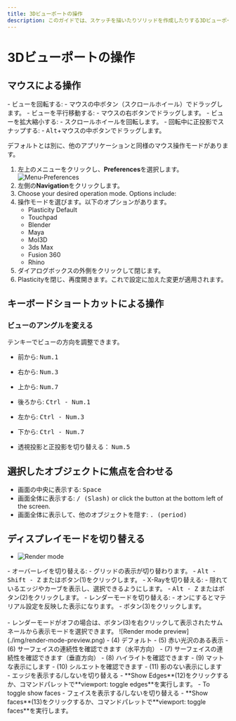 ```yaml
---
title: 3Dビューポートの操作
description: このガイドでは、スケッチを描いたりソリッドを作成したりする3Dビューポートの操作方法を説明します。
---
```


# 3Dビューポートの操作

## マウスによる操作

<div className="dl">
- ビューを回転する: 
   - マウスの中ボタン（スクロールホイール）でドラッグします。
- ビューを平行移動する: 
   - マウスの右ボタンでドラッグします。
- ビューを拡大縮小する: 
   - スクロールホイールを回転します。
- 回転中に正投影でスナップする:
   - <kbd>Alt</kbd>+マウスの中ボタンでドラッグします。
</div>

デフォルトとは別に、他のアプリケーションと同様のマウス操作モードがあります。

1. 左上のメニューをクリックし、**Preferences**を選択します。
![Menu-Preferences](./img/menu-pleferences.png)
2. 左側の**Navigation**をクリックします。
3. Choose your desired operation mode. Options include:
3. 操作モードを選びます。以下のオプションがあります。
   - Plasticity Default
   - Touchpad
   - Blender
   - Maya
   - MoI3D
   - 3ds Max
   - Fusion 360
   - Rhino
4. ダイアログボックスの外側をクリックして閉じます。
5. Plasticityを閉じ、再度開きます。これで設定に加えた変更が適用されます。

## キーボードショートカットによる操作

### ビューのアングルを変える

テンキーでビューの方向を調整できます。

- 前から: <kbd>Num.1</kbd>
- 右から: <kbd>Num.3</kbd>
- 上から: <kbd>Num.7</kbd>
- 後ろから: <kbd>Ctrl - Num.1</kbd>
- 左から: <kbd>Ctrl - Num.3</kbd>
- 下から: <kbd>Ctrl - Num.7</kbd>

- 透視投影と正投影を切り替える： <kbd>Num.5</kbd>

## 選択したオブジェクトに焦点を合わせる

- 画面の中央に表示する: <kbd>Space</kbd>
- 画面全体に表示する: <kbd>/ (Slash)</kbd> or click the button at the bottom left of the screen.
- 画面全体に表示して、他のオブジェクトを隠す: <kbd>. (period)</kbd>

## ディスプレイモードを切り替える

- ![Render mode](./img/render-mode.png)

<div className="dl">
- オーバーレイを切り替える:
   - グリッドの表示が切り替わります。
   - <kbd>Alt - Shift - Z</kbd> またはボタン(1)をクリックします。
- X-Rayを切り替える:
   - 隠れているエッジやカーブを表示し、選択できるようにします。
   - <kbd>Alt - Z</kbd> またはボタン(2)をクリックします。
- レンダーモードを切り替える:
   - オンにするとマテリアル設定を反映した表示になります。
   - ボタン(3)をクリックします。
</div>
<br />
- レンダーモードがオフの場合は、ボタン(3)を右クリックして表示されたサムネールから表示モードを選択できます。
   ![Render mode preview](./img/render-mode-preview.png)
- (4) デフォルト
- (5) 赤い光沢のある表示
- (6) サーフェイスの連続性を確認できます（水平方向）
- (7) サーフェイスの連続性を確認できます（垂直方向）
- (8) ハイライトを確認できます
- (9) マットな表示にします
- (10) シルエットを確認できます
- (11) 影のない表示にします

<div className="dl">
- エッジを表示する/しないを切り替える
   - **Show Edges**(12)をクリックするか、コマンドパレットで**viewport: toggle edges**を実行します。
- To toggle show faces
- フェイスを表示する/しないを切り替える
   - **Show faces**(13)をクリックするか、コマンドパレットで**viewport: toggle faces**を実行します。
</div>

